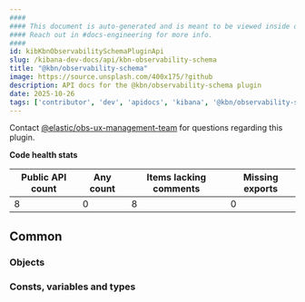 ```yaml
---
####
#### This document is auto-generated and is meant to be viewed inside our experimental, new docs system.
#### Reach out in #docs-engineering for more info.
####
id: kibKbnObservabilitySchemaPluginApi
slug: /kibana-dev-docs/api/kbn-observability-schema
title: "@kbn/observability-schema"
image: https://source.unsplash.com/400x175/?github
description: API docs for the @kbn/observability-schema plugin
date: 2025-10-26
tags: ['contributor', 'dev', 'apidocs', 'kibana', '@kbn/observability-schema']
---
```




Contact [@elastic/obs-ux-management-team](https://github.com/orgs/elastic/teams/obs-ux-management-team) for questions regarding this plugin.

**Code health stats**

| Public API count  | Any count | Items lacking comments | Missing exports |
|-------------------|-----------|------------------------|-----------------|
| 8 | 0 | 8 | 0 |

## Common

### Objects
<DocDefinitionList data={kbnObservabilitySchemaObj.common.objects}/>

### Consts, variables and types
<DocDefinitionList data={kbnObservabilitySchemaObj.common.misc}/>


